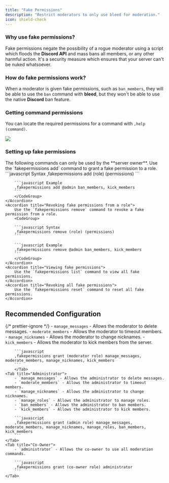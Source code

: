 ```yaml
---
title: "Fake Permissions"
description: "Restrict moderators to only use bleed for moderation."
icon: shield-check
---
```


### Why use fake permissions?

Fake permissions negate the possibility of a rogue moderator using a script which floods the **Discord API** and mass bans all members, or any other harmful action.
It's a security measure which ensures that your server can't be nuked whatsoever.

### How do fake permissions work?

When a moderator is given fake permissions, such as `ban_members`, they will be able to use the `ban` command with **bleed**, but they won't be able to use the native **Discord** ban feature.

### Getting command permissions

You can locate the required permissions for a command with `,help (command)`.

<Frame>
  <img src="/images/security/moderation/permissions.png" />
</Frame>

### Setting up fake permissions

<Warning>
  The following commands can only be used by the **server owner**.
</Warning>

<AccordionGroup>
    <Accordion title="Granting fake permissions to a role">
        Use the `fakepermissions add` command to grant a fake permission to a role.
        <CodeGroup>
        ```javascript Syntax
        ,fakepermissions add (role) (permissions)
        ```

        ```javascript Example
        ,fakepermissions add @admin ban_members, kick_members
        ```
        </CodeGroup>
    </Accordion>
    <Accordion title="Revoking fake permissions from a role">
        Use the `fakepermissions remove` command to revoke a fake permission from a role.
        <CodeGroup>

        ```javascript Syntax
        ,fakepermissions remove (role) (permissions)
        ```

        ```javascript Example
        ,fakepermissions remove @admin ban_members, kick_members
        ```
        </CodeGroup>
    </Accordion>
    <Accordion title="Viewing fake permissions">
        Use the `fakepermissions list` command to view all fake permissions.
    </Accordion>
    <Accordion title="Revoking all fake permissions">
        Use the `fakepermissions reset` command to reset all fake permissions.
    </Accordion>

</AccordionGroup>

## Recommended Configuration

{/* prettier-ignore */}
<Tabs>
    <Tab title="Moderator">
        - `manage_messages` - Allows the moderator to delete messages.
        - `moderate_members` - Allows the moderator to timeout members.
        - `manage_nicknames` - Allows the moderator to change nicknames.
        - `kick_members` - Allows the moderator to kick members from the server.
        
        ```javascript
        ,fakepermissions grant (moderator role) manage_messages, moderate_members, manage_nicknames, kick_members
        ```
        </Tab>
    <Tab title="Administrator">
        - `manage_messages` - Allows the administrator to delete messages.  
        - `moderate_members` - Allows the administrator to timeout members.
        - `manage_nicknames` - Allows the administrator to change nicknames.
        - `manage_roles` - Allows the administrator to manage roles.
        - `ban_members` - Allows the administrator to ban members.
        - `kick_members` - Allows the administrator to kick members.
        
        ```javascript
        ,fakepermissions grant (admin role) manage_messages, moderate_members, manage_nicknames, manage_roles, ban_members, kick_members
        ```
    </Tab>
    <Tab title="Co-Owner">
        - `administrator` - Allows the co-owner to use all moderation commands.
        
        ```javascript
        ,fakepermissions grant (co-owner role) administrator
        ```
    </Tab>
</Tabs>
